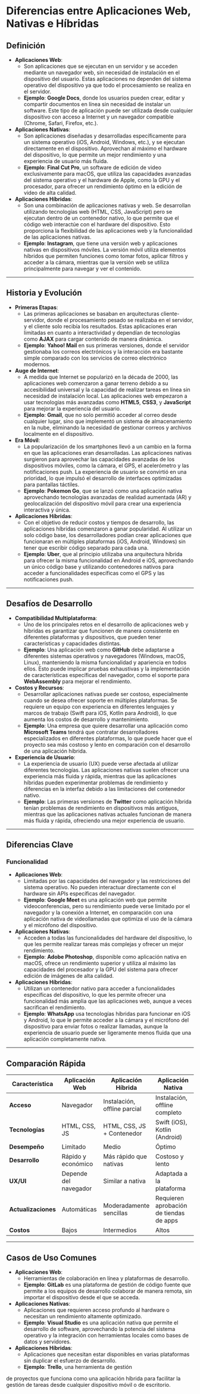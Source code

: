 # Diferencias entre Aplicaciones Web, Nativas e Híbridas


## Definición
- **Aplicaciones Web**: 
  - Son aplicaciones que se ejecutan en un servidor y se acceden mediante un navegador web, sin necesidad de instalación en el dispositivo del usuario. Estas aplicaciones no dependen del sistema operativo del dispositivo ya que todo el procesamiento se realiza en el servidor.
  - **Ejemplo**: **Google Docs**, donde los usuarios pueden crear, editar y compartir documentos en línea sin necesidad de instalar un software. Este tipo de aplicación puede ser utilizada desde cualquier dispositivo con acceso a Internet y un navegador compatible (Chrome, Safari, Firefox, etc.).

- **Aplicaciones Nativas**: 
  - Son aplicaciones diseñadas y desarrolladas específicamente para un sistema operativo (iOS, Android, Windows, etc.), y se ejecutan directamente en el dispositivo. Aprovechan al máximo el hardware del dispositivo, lo que permite un mejor rendimiento y una experiencia de usuario más fluida.
  - **Ejemplo**: **Final Cut Pro**, un software de edición de video exclusivamente para macOS, que utiliza las capacidades avanzadas del sistema operativo y el hardware de Apple, como la GPU y el procesador, para ofrecer un rendimiento óptimo en la edición de video de alta calidad.

- **Aplicaciones Híbridas**: 
  - Son una combinación de aplicaciones nativas y web. Se desarrollan utilizando tecnologías web (HTML, CSS, JavaScript) pero se ejecutan dentro de un contenedor nativo, lo que permite que el código web interactúe con el hardware del dispositivo. Esto proporciona la flexibilidad de las aplicaciones web y la funcionalidad de las aplicaciones nativas.
  - **Ejemplo**: **Instagram**, que tiene una versión web y aplicaciones nativas en dispositivos móviles. La versión móvil utiliza elementos híbridos que permiten funciones como tomar fotos, aplicar filtros y acceder a la cámara, mientras que la versión web se utiliza principalmente para navegar y ver el contenido.

---

## Historia y Evolución
- **Primeras Etapas**: 
  - Las primeras aplicaciones se basaban en arquitecturas cliente-servidor, donde el procesamiento pesado se realizaba en el servidor, y el cliente solo recibía los resultados. Estas aplicaciones eran limitadas en cuanto a interactividad y dependían de tecnologías como **AJAX** para cargar contenido de manera dinámica.
  - **Ejemplo**: **Yahoo! Mail** en sus primeras versiones, donde el servidor gestionaba los correos electrónicos y la interacción era bastante simple comparado con los servicios de correo electrónico modernos.

- **Auge de Internet**: 
  - A medida que Internet se popularizó en la década de 2000, las aplicaciones web comenzaron a ganar terreno debido a su accesibilidad universal y la capacidad de realizar tareas en línea sin necesidad de instalación local. Las aplicaciones web empezaron a usar tecnologías más avanzadas como **HTML5**, **CSS3**, y **JavaScript** para mejorar la experiencia del usuario.
  - **Ejemplo**: **Gmail**, que no solo permitió acceder al correo desde cualquier lugar, sino que implementó un sistema de almacenamiento en la nube, eliminando la necesidad de gestionar correos y archivos localmente en el dispositivo.

- **Era Móvil**: 
  - La popularización de los smartphones llevó a un cambio en la forma en que las aplicaciones eran desarrolladas. Las aplicaciones nativas surgieron para aprovechar las capacidades avanzadas de los dispositivos móviles, como la cámara, el GPS, el acelerómetro y las notificaciones push. La experiencia de usuario se convirtió en una prioridad, lo que impulsó el desarrollo de interfaces optimizadas para pantallas táctiles.
  - **Ejemplo**: **Pokemon Go**, que se lanzó como una aplicación nativa aprovechando tecnologías avanzadas de realidad aumentada (AR) y geolocalización del dispositivo móvil para crear una experiencia interactiva y única.

- **Aplicaciones Híbridas**: 
  - Con el objetivo de reducir costos y tiempos de desarrollo, las aplicaciones híbridas comenzaron a ganar popularidad. Al utilizar un solo código base, los desarrolladores podían crear aplicaciones que funcionaran en múltiples plataformas (iOS, Android, Windows) sin tener que escribir código separado para cada una.
  - **Ejemplo**: **Uber**, que al principio utilizaba una arquitectura híbrida para ofrecer la misma funcionalidad en Android e iOS, aprovechando un único código base y utilizando contenedores nativos para acceder a funcionalidades específicas como el GPS y las notificaciones push.

---

## Desafíos de Desarrollo
- **Compatibilidad Multiplataforma**: 
  - Uno de los principales retos en el desarrollo de aplicaciones web y híbridas es garantizar que funcionen de manera consistente en diferentes plataformas y dispositivos, que pueden tener características y capacidades distintas.
  - **Ejemplo**: Una aplicación web como **GitHub** debe adaptarse a diferentes sistemas operativos y navegadores (Windows, macOS, Linux), manteniendo la misma funcionalidad y apariencia en todos ellos. Esto puede implicar pruebas exhaustivas y la implementación de características específicas del navegador, como el soporte para **WebAssembly** para mejorar el rendimiento.

- **Costos y Recursos**: 
  - Desarrollar aplicaciones nativas puede ser costoso, especialmente cuando se desea ofrecer soporte en múltiples plataformas. Se requiere un equipo con experiencia en diferentes lenguajes y marcos de trabajo (Swift para iOS, Kotlin para Android), lo que aumenta los costos de desarrollo y mantenimiento.
  - **Ejemplo**: Una empresa que quiere desarrollar una aplicación como **Microsoft Teams** tendrá que contratar desarrolladores especializados en diferentes plataformas, lo que puede hacer que el proyecto sea más costoso y lento en comparación con el desarrollo de una aplicación híbrida.

- **Experiencia de Usuario**: 
  - La experiencia de usuario (UX) puede verse afectada al utilizar diferentes tecnologías. Las aplicaciones nativas suelen ofrecer una experiencia más fluida y rápida, mientras que las aplicaciones híbridas pueden experimentar problemas de rendimiento y diferencias en la interfaz debido a las limitaciones del contenedor nativo.
  - **Ejemplo**: Las primeras versiones de **Twitter** como aplicación híbrida tenían problemas de rendimiento en dispositivos más antiguos, mientras que las aplicaciones nativas actuales funcionan de manera más fluida y rápida, ofreciendo una mejor experiencia de usuario.

---

## Diferencias Clave

### **Funcionalidad**
- **Aplicaciones Web**:
  - Limitadas por las capacidades del navegador y las restricciones del sistema operativo. No pueden interactuar directamente con el hardware sin APIs específicas del navegador.
  - **Ejemplo**: **Google Meet** es una aplicación web que permite videoconferencias, pero su rendimiento puede verse limitado por el navegador y la conexión a Internet, en comparación con una aplicación nativa de videollamadas que optimiza el uso de la cámara y el micrófono del dispositivo.

- **Aplicaciones Nativas**:
  - Acceden a todas las funcionalidades del hardware del dispositivo, lo que les permite realizar tareas más complejas y ofrecer un mejor rendimiento.
  - **Ejemplo**: **Adobe Photoshop**, disponible como aplicación nativa en macOS, ofrece un rendimiento superior y utiliza al máximo las capacidades del procesador y la GPU del sistema para ofrecer edición de imágenes de alta calidad.

- **Aplicaciones Híbridas**:
  - Utilizan un contenedor nativo para acceder a funcionalidades específicas del dispositivo, lo que les permite ofrecer una funcionalidad más amplia que las aplicaciones web, aunque a veces sacrifican el rendimiento.
  - **Ejemplo**: **WhatsApp** usa tecnologías híbridas para funcionar en iOS y Android, lo que le permite acceder a la cámara y el micrófono del dispositivo para enviar fotos o realizar llamadas, aunque la experiencia de usuario puede ser ligeramente menos fluida que una aplicación completamente nativa.

---

## Comparación Rápida

| Característica     | Aplicación Web       | Aplicación Híbrida      | Aplicación Nativa       |
|--------------------|----------------------|-------------------------|-------------------------|
| **Acceso**         | Navegador            | Instalación, offline parcial | Instalación, offline completo |
| **Tecnologías**    | HTML, CSS, JS        | HTML, CSS, JS + Contenedor | Swift (iOS), Kotlin (Android) |
| **Desempeño**      | Limitado             | Medio                   | Óptimo                  |
| **Desarrollo**     | Rápido y económico   | Más rápido que nativas  | Costoso y lento         |
| **UX/UI**          | Depende del navegador| Similar a nativa        | Adaptada a la plataforma|
| **Actualizaciones**| Automáticas          | Moderadamente sencillas | Requieren aprobación de tiendas de apps|
| **Costos**         | Bajos                | Intermedios             | Altos                   |

---

## Casos de Uso Comunes

- **Aplicaciones Web**: 
  - Herramientas de colaboración en línea y plataformas de desarrollo.
  - **Ejemplo**: **GitLab** es una plataforma de gestión de código fuente que permite a los equipos de desarrollo colaborar de manera remota, sin importar el dispositivo desde el que se acceda.

- **Aplicaciones Nativas**: 
  - Aplicaciones que requieren acceso profundo al hardware o necesitan un rendimiento altamente optimizado.
  - **Ejemplo**: **Visual Studio** es una aplicación nativa que permite el desarrollo de software, aprovechando la potencia del sistema operativo y la integración con herramientas locales como bases de datos y servidores.

- **Aplicaciones Híbridas**: 
  - Aplicaciones que necesitan estar disponibles en varias plataformas sin duplicar el esfuerzo de desarrollo.
  - **Ejemplo**: **Trello**, una herramienta de gestión

 de proyectos que funciona como una aplicación híbrida para facilitar la gestión de tareas desde cualquier dispositivo móvil o de escritorio.


